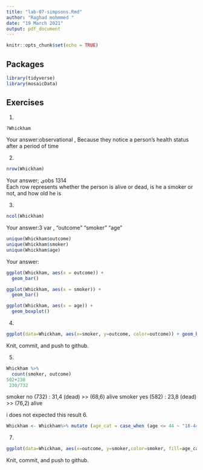 ```yaml
---
title: "lab-07-simpsons.Rmd"
author: "Raghad mohmmed "
date: "19 March 2021"
output: pdf_document
---
```


```r
knitr::opts_chunk$set(echo = TRUE)
```

## Packages

```r
library(tidyverse) 
library(mosaicData)
```


## Exercises


1.  
```r
?Whickham
```
    
Your answer:observational , Because they notice a person's health status after a period of time

2.  
```r
nrow(Whickham)
```

Your answer;
ىobs 1314  
Each row represents whether the person is alive or dead, is he a smoker or not, and how old he is

3.  

```r
ncol(Whickham)
```

Your answer:3 var , "outcome" "smoker"  "age"  

```r
unique(Whickham$outcome)
unique(Whickham$smoker)
unique(Whickham$age)
```

Your answer: 

```r
ggplot(Whickham, aes(x = outcome)) +
  geom_bar()
```


```r
ggplot(Whickham, aes(x = smoker)) +
  geom_bar()
```

```r
ggplot(Whickham, aes(x = age)) +
  geom_boxplot()
```


4. 

```r
ggplot(data=Whickham, aes(x=smoker, y=outcome, color=outcome)) + geom_bar(stat="identity")

```

Knit, commit, and push to github.

5. 

```r
Whickham %>%
  count(smoker, outcome)
502+230
 230/732
```
smoker no  (732) :   31,4 (dead) >> (68,6) alive
smoker yes (582) :   23,8 (dead) >> (76,2) alive

i does not expected this result 
6.

```r
Whickham <- Whickham%>% mutate (age_cat = case_when (age <= 44 ~ "18-44", age > 44. & age <= 64 ~ "45-64", age > 64 ~ "65+"))

```

7. 

```r
ggplot(data=Whickham, aes(x=outcome, y=smoker,color=smoker, fill=age_cat)) + geom_bar(stat="identity") +facet_wrap(~age_cat)
```

Knit, commit, and push to github.